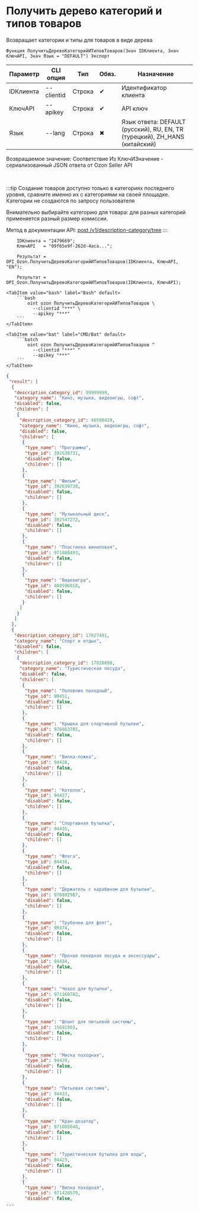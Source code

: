 ﻿---
sidebar_position: 1
description: Получить дерево категорий и типов товаров и другие функции для работы с Ozon в Открытом пакете интеграций - бесплатной open-source библиотеке интеграций для 1С:Предприятие 8, OneScript и CLI
keywords: [1C, 1С, 1С:Предприятие, 1С:Предприятие 8.3, API, Интеграция, Сервисы, Обмен, OneScript, CLI, Ozon]
---


# Получить дерево категорий и типов товаров
 Возвращает категории и типы для товаров в виде дерева



`Функция ПолучитьДеревоКатегорийИТиповТоваров(Знач IDКлиента, Знач КлючAPI, Знач Язык = "DEFAULT") Экспорт`

  | Параметр | CLI опция | Тип | Обяз. | Назначение |
  |-|-|-|-|-|
  | IDКлиента | --clientid | Строка | &#x2714; | Идентификатор клиента |
  | КлючAPI | --apikey | Строка | &#x2714; | API ключ |
  | Язык | --lang | Строка | &#x2716; | Язык ответа: DEFAULT (русский), RU, EN, TR (турецкий), ZH_HANS (китайский) |

  
  Возвращаемое значение:   Соответствие Из КлючИЗначение - сериализованный JSON ответа от Ozon Seller API

<br/>

:::tip
Создание товаров доступно только в категориях последнего уровня, сравните именно их с категориями на своей площадке. Категории не создаются по запросу пользователя

Внимательно выбирайте категорию для товара: для разных категорий применяется разный размер комиссии.

Метод в документации API: [post /v1/description-category/tree](https://docs.ozon.ru/api/seller/#operation/DescriptionCategoryAPI_GetTree)
:::
<br/>



```bsl title="Пример использования для 1С:Предприятие/OneScript"
    IDКлиента = "2479669";
    КлючAPI   = "09f65e9f-262d-4aca...";

    Результат = OPI_Ozon.ПолучитьДеревоКатегорийИТиповТоваров(IDКлиента, КлючAPI, "EN");

    Результат = OPI_Ozon.ПолучитьДеревоКатегорийИТиповТоваров(IDКлиента, КлючAPI);
```
    

 <Tabs>
  
    <TabItem value="bash" label="Bash" default>
        ```bash
            oint ozon ПолучитьДеревоКатегорийИТиповТоваров \
              --clientid "***" \
              --apikey "***"
        ```
    </TabItem>
  
    <TabItem value="bat" label="CMD/Bat" default>
        ```batch
            oint ozon ПолучитьДеревоКатегорийИТиповТоваров ^
              --clientid "***" ^
              --apikey "***"
        ```
    </TabItem>
</Tabs>


```json title="Результат"
{
 "result": [
  {
   "description_category_id": 99999999,
   "category_name": "Кино, музыка, видеоигры, софт",
   "disabled": false,
   "children": [
    {
     "description_category_id": 46590429,
     "category_name": "Кино, музыка, видеоигры, софт",
     "disabled": false,
     "children": [
      {
       "type_name": "Программа",
       "type_id": 392638731,
       "disabled": false,
       "children": []
      },
      {
       "type_name": "Фильм",
       "type_id": 392638730,
       "disabled": false,
       "children": []
      },
      {
       "type_name": "Музыкальный диск",
       "type_id": 392547272,
       "disabled": false,
       "children": []
      },
      {
       "type_name": "Пластинка виниловая",
       "type_id": 971888493,
       "disabled": false,
       "children": []
      },
      {
       "type_name": "Видеоигра",
       "type_id": 409596018,
       "disabled": false,
       "children": []
      }
     ]
    }
   ]
  },
  {
   "description_category_id": 17027491,
   "category_name": "Спорт и отдых",
   "disabled": false,
   "children": [
    {
     "description_category_id": 17028698,
     "category_name": "Туристическая посуда",
     "disabled": false,
     "children": [
      {
       "type_name": "Половник походный",
       "type_id": 99451,
       "disabled": false,
       "children": []
      },
      {
       "type_name": "Крышка для спортивной бутылки",
       "type_id": 970863785,
       "disabled": false,
       "children": []
      },
      {
       "type_name": "Вилка-ложка",
       "type_id": 94428,
       "disabled": false,
       "children": []
      },
      {
       "type_name": "Котелок",
       "type_id": 94427,
       "disabled": false,
       "children": []
      },
      {
       "type_name": "Спортивная бутылка",
       "type_id": 94435,
       "disabled": false,
       "children": []
      },
      {
       "type_name": "Фляга",
       "type_id": 94438,
       "disabled": false,
       "children": []
      },
      {
       "type_name": "Держатель с карабином для бутылки",
       "type_id": 970892987,
       "disabled": false,
       "children": []
      },
      {
       "type_name": "Трубочки для фляг",
       "type_id": 99374,
       "disabled": false,
       "children": []
      },
      {
       "type_name": "Прочая походная посуда и аксессуары",
       "type_id": 94434,
       "disabled": false,
       "children": []
      },
      {
       "type_name": "Чехол для бутылки",
       "type_id": 971160782,
       "disabled": false,
       "children": []
      },
      {
       "type_name": "Шланг для питьевой системы",
       "type_id": 15691503,
       "disabled": false,
       "children": []
      },
      {
       "type_name": "Миска походная",
       "type_id": 94429,
       "disabled": false,
       "children": []
      },
      {
       "type_name": "Питьевая система",
       "type_id": 94433,
       "disabled": false,
       "children": []
      },
      {
       "type_name": "Кран-дозатор",
       "type_id": 971005040,
       "disabled": false,
       "children": []
      },
      {
       "type_name": "Туристическая бутылка для воды",
       "type_id": 94423,
       "disabled": false,
       "children": []
      },
      {
       "type_name": "Вилка походная",
       "type_id": 971420579,
       "disabled": false,
...
```

